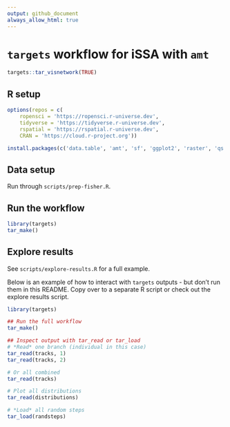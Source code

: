 ```yaml
---
output: github_document
always_allow_html: true
---
```


# `targets` workflow for iSSA with `amt`

```r
targets::tar_visnetwork(TRUE)
```


## R setup

```r
options(repos = c(
    ropensci = 'https://ropensci.r-universe.dev',
    tidyverse = 'https://tidyverse.r-universe.dev',
    rspatial = 'https://rspatial.r-universe.dev',
    CRAN = 'https://cloud.r-project.org'))

install.packages(c('data.table', 'amt', 'sf', 'ggplot2', 'raster', 'qs', 'terra' ))
```

## Data setup

Run through `scripts/prep-fisher.R`.


## Run the workflow

```r
library(targets)
tar_make()
```


## Explore results

See `scripts/explore-results.R` for a full example. 

Below is an example of how to interact with `targets` outputs - but don't run them in this README. Copy over to a separate R script or check out the explore results script. 

```r
library(targets)

## Run the full workflow
tar_make()

## Inspect output with tar_read or tar_load
# *Read* one branch (individual in this case)
tar_read(tracks, 1)
tar_read(tracks, 2)

# Or all combined
tar_read(tracks)

# Plot all distributions
tar_read(distributions)

# *Load* all random steps
tar_load(randsteps)
```
